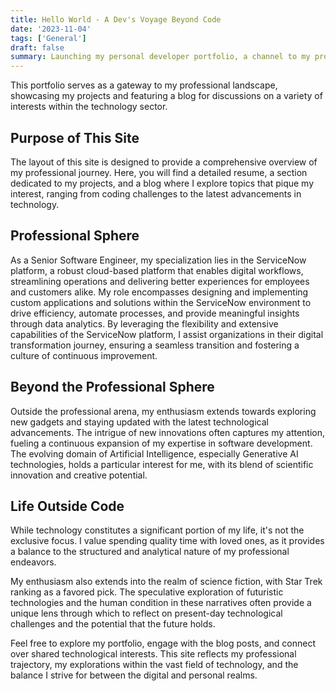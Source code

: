 ```yaml
---
title: Hello World - A Dev's Voyage Beyond Code
date: '2023-11-04'
tags: ['General']
draft: false
summary: Launching my personal developer portfolio, a channel to my professional endeavors, projects, and reflective blog posts on various interests.
---
```


This portfolio serves as a gateway to my professional landscape, showcasing my projects and featuring a blog for discussions on a variety of interests within the technology sector.

## Purpose of This Site

The layout of this site is designed to provide a comprehensive overview of my professional journey. Here, you will find a detailed resume, a section dedicated to my projects, and a blog where I explore topics that pique my interest, ranging from coding challenges to the latest advancements in technology.

## Professional Sphere

As a Senior Software Engineer, my specialization lies in the ServiceNow platform, a robust cloud-based platform that enables digital workflows, streamlining operations and delivering better experiences for employees and customers alike. My role encompasses designing and implementing custom applications and solutions within the ServiceNow environment to drive efficiency, automate processes, and provide meaningful insights through data analytics. By leveraging the flexibility and extensive capabilities of the ServiceNow platform, I assist organizations in their digital transformation journey, ensuring a seamless transition and fostering a culture of continuous improvement.

## Beyond the Professional Sphere

Outside the professional arena, my enthusiasm extends towards exploring new gadgets and staying updated with the latest technological advancements. The intrigue of new innovations often captures my attention, fueling a continuous expansion of my expertise in software development. The evolving domain of Artificial Intelligence, especially Generative AI technologies, holds a particular interest for me, with its blend of scientific innovation and creative potential.

## Life Outside Code

While technology constitutes a significant portion of my life, it's not the exclusive focus. I value spending quality time with loved ones, as it provides a balance to the structured and analytical nature of my professional endeavors.

My enthusiasm also extends into the realm of science fiction, with Star Trek ranking as a favored pick. The speculative exploration of futuristic technologies and the human condition in these narratives often provide a unique lens through which to reflect on present-day technological challenges and the potential that the future holds.

Feel free to explore my portfolio, engage with the blog posts, and connect over shared technological interests. This site reflects my professional trajectory, my explorations within the vast field of technology, and the balance I strive for between the digital and personal realms.